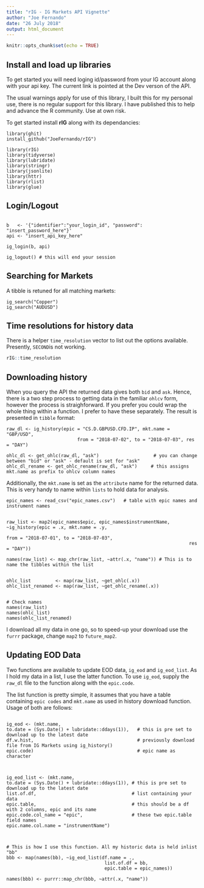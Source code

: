 ---
title: "rIG - IG Markets API Vignette"
author: "Joe Fernando"
date: "26 July 2018"
output: html_document
---

```{r setup, include=FALSE}
knitr::opts_chunk$set(echo = TRUE)
```

## Install and load up libraries

To get started you will need loging id/password from your IG account along with your api key. The current link is pointed at the Dev verson of the API.

The usual warnings apply for use of this library, I built this for my personal use, there is no regular support for this library. I have published this to help and advance the R community. Use at own risk.


To get started install **rIG** along with its dependancies: 

```{}
library(ghit)
install_github("JoeFernando/rIG")

library(rIG)
library(tidyverse)
library(lubridate)
library(stringr)
library(jsonlite)
library(httr)
library(rlist)
library(glue)
```



## Login/Logout

```{}

b   <- '{"identifier":"your_login_id", "password": "insert_password_here"}'
api <- "insert_api_key_here"

ig_login(b, api) 

ig_logout() # this will end your session

```



## Searching for Markets

A tibble is retuned for all matching markets:

```{}
ig_search("Copper")
ig_search("AUDUSD")
```



## Time resolutions for history data

There is a helper `time_resolution` vector to list out the options available. Presently, `SECOND`is not working.

```{r, echo = TRUE}

rIG::time_resolution

```



## Downloading history

When you query the API the returned data gives both `bid` and `ask`. Hence, there is a two step process to getting data in the familiar `ohlcv` form, however the process is straighforward. If you prefer you could wrap the whole thing within a function. I prefer to have these separately. The result is presented in `tibble` format:

```{}
raw_dl <- ig_history(epic = "CS.D.GBPUSD.CFD.IP", mkt.name = "GBP/USD", 
                          from = "2018-07-02", to = "2018-07-03", res = "DAY")

ohlc_dl <- get_ohlc(raw_dl, "ask")                    # you can change between "bid" or "ask" - default is set for "ask"
ohlc_dl_rename <- get_ohlc_rename(raw_dl, "ask")     # this assigns mkt.name as prefix to ohlcv column names

```



Additionally, the `mkt.name` is set as the `attribute` name for the returned data. This is very handy to name within  `lists` to hold data for analysis. 

``` {}
epic_names <- read_csv("epic_names.csv")   # table with epic names and instrument names


raw_list <- map2(epic_names$epic, epic_names$instrumentName, ~ig_history(epic = .x, mkt.name = .y,
                                                                   from = "2018-07-01", to = "2018-07-03", 
                                                                   res = "DAY"))

names(raw_list) <- map_chr(raw_list, ~attr(.x, "name")) # This is to name the tibbles within the list


ohlc_list         <- map(raw_list, ~get_ohlc(.x))
ohlc_list_renamed <- map(raw_list, ~get_ohlc_rename(.x))  


# Check names
names(raw_list)
names(ohlc_list)
names(ohlc_list_renamed)
```


I download all my data in one go, so to speed-up your download use the `furrr` package, change `map2` to `future_map2`.

## Updating EOD Data
Two functions are available to update EOD data, `ig_eod` and `ig_eod_list`. As I hold my data in a list, I use the latter function. To use `ig_eod`, supply the `raw_dl` file to the function along with the `epic.code`. 

The list function is pretty simple, it assumes that you have a table containing `epic codes` and `mkt.name` as used in history download function. Usage of both are follows:


```{}

ig_eod <- (mkt.name,
to.date = (Sys.Date() + lubridate::ddays(1)),   # this is pre set to download up to the latest date
df.w.hist,                                      # previously download file from IG Markets using ig_history()
epic.code)                                      # epic name as character



ig_eod_list <- (mkt.name,
to.date = (Sys.Date() + lubridate::ddays(1)), # this is pre set to download up to the latest date
list.of.df,                                   # list containing your data
epic.table,                                   # this should be a df with 2 columns, epic and its name
epic.code.col_name = "epic",                  # these two epic.table field names 
epic.name.col.name = "instrumentName")



# This is how I use this function. All my historic data is held inlist "bb"
bbb <- map(names(bb), ~ig_eod_list(df.name = ., 
                                    list.of.df = bb,
                                    epic.table = epic_names))

names(bbb) <- purrr::map_chr(bbb, ~attr(.x, "name"))

```
